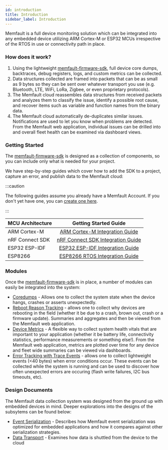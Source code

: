 ```yaml
---
id: introduction
title: Introduction
sidebar_label: Introduction
---
```


Memfault is a full device monitoring solution which can be integrated into any
embedded device utilizing ARM Cortex-M or ESP32 MCUs irrespective of the RTOS in
use or connectivity path in place.

### How does it work?

1. Using the lightweight
   [memfault-firmware-sdk](https://github.com/memfault/memfault-firmware-sdk),
   full device core dumps, backtraces, debug registers, logs, and custom metrics
   can be collected.
2. Data structures collected are framed into packets that can be as small as 9
   bytes so they can be sent over whatever transport you use (e.g. Bluetooth,
   LTE, WiFi, LoRa, Zigbee, or even proprietary protocols).
3. The Memfault cloud reassembles data structures from received packets and
   analyzes them to classify the issue, identify a possible root cause, and
   recover items such as variable and function names from the binary data.
4. The Memfault cloud automatically de-duplicates similar issues. Notifications
   are used to let you know when problems are detected. From the Memfault web
   application, individual issues can be drilled into and overall fleet health
   can be examined via dashboard views.

### Getting Started

The [memfault-firmware-sdk](https://github.com/memfault/memfault-firmware-sdk)
is designed as a collection of components, so you can include only what is
needed for your project.

We have step-by-step guides which cover how to add the SDK to a project, capture
an error, and publish data to the Memfault cloud:

:::caution

The following guides assume you already have a Memfault Account. If you don't
yet have one, you can
[create one here](https://memfault.typeform.com/to/zHsZBg?plan=starter).

:::

<center>

| MCU Architecture |                           Getting Started Guide                           |
| ---------------- | :-----------------------------------------------------------------------: |
| ARM Cortex-M     |    [ARM Cortex-M Integration Guide](/docs/embedded/arm-cortex-m-guide)    |
| nRF Connect SDK  | [nRF Connect SDK Integration Guide](/docs/embedded/nrf-connect-sdk-guide) |
| ESP32 ESP-IDF    |       [ESP32 ESP-IDF Integration Guide](/docs/embedded/esp32-guide)       |
| ESP8266          |  [ESP8266 RTOS Integration Guide](/docs/embedded/esp8266-rtos-sdk-guide)  |

</center>

### Modules

Once the
[memfault-firmware-sdk](https://github.com/memfault/memfault-firmware-sdk) is in
place, a number of modules can easily be integrated into the system:

- [Coredumps](/docs/embedded/coredumps) - Allows one to collect the system state
  when the device hangs, crashes or asserts unexpectedly.
- [Reboot Reason Tracking](/docs/embedded/reboot-reason-tracking) - allows one
  to collect why devices are rebooting in the field (whether it be due to a
  crash, brown out, crash or a firmware update). Summaries and aggregates and
  then be viewed from the Memfault web application.
- [Device Metrics](/docs/embedded/metrics-api) - A flexible way to collect
  system health vitals that are important to your application (whether it be
  battery life, connectivity statistics, performance measurements or something
  else!). From the Memfault web application, metrics are plotted over time for
  any device and fleet wide summaries can be viewed via dashboards.
- [Error Tracking with Trace Events](/docs/embedded/trace-events) - allows one
  to collect lightweight events (<40 bytes) when error conditions occur. These
  events can be collected while the system is running and can be used to
  discover how often unexpected errors are occuring (flash write failures, I2C
  bus timeouts, etc).

### Design Documents

The Memfault data collection system was designed from the ground up with
embedded devices in mind. Deeper explorations into the designs of the subsytems
can be found below:

- [Event Serialization](/docs/embedded/event-serialization-overview) - Describes
  how Memfault event serialization was optimized for embedded applications and
  how it compares against other serialization strategies.
- [Data Transport](/docs/embedded/data-from-firmware-to-the-cloud) - Examines
  how data is shuttled from the device to the cloud
